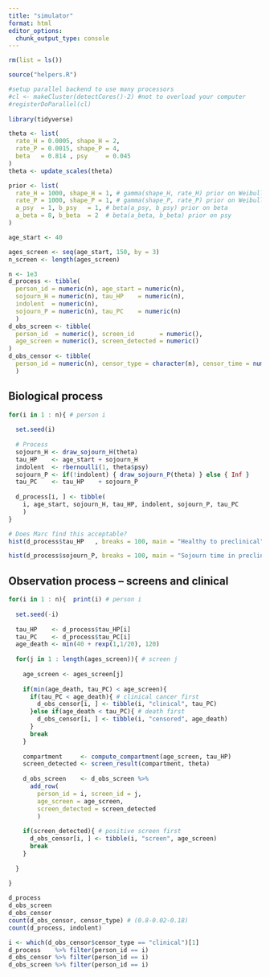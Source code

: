 ```yaml
---
title: "simulator"
format: html
editor_options: 
  chunk_output_type: console
---
```


```r
rm(list = ls())

source("helpers.R")

#setup parallel backend to use many processors
#cl <- makeCluster(detectCores()-2) #not to overload your computer
#registerDoParallel(cl)
  
library(tidyverse)
```

```r
theta <- list(
  rate_H = 0.0005, shape_H = 2,
  rate_P = 0.0015, shape_P = 4,
  beta   = 0.814 , psy     = 0.045
)
theta <- update_scales(theta)

prior <- list(
  rate_H = 1000, shape_H = 1, # gamma(shape_H, rate_H) prior on Weibull rate for H
  rate_P = 1000, shape_P = 1, # gamma(shape_P, rate_P) prior on Weibull rate for P
  a_psy  = 1, b_psy   = 1, # beta(a_psy, b_psy) prior on beta
  a_beta = 8, b_beta  = 2  # beta(a_beta, b_beta) prior on psy
)

age_start <- 40

ages_screen <- seq(age_start, 150, by = 3)
n_screen <- length(ages_screen)

n <- 1e3
d_process <- tibble(
  person_id = numeric(n), age_start = numeric(n), 
  sojourn_H = numeric(n), tau_HP    = numeric(n),
  indolent  = numeric(n),
  sojourn_P = numeric(n), tau_PC    = numeric(n)
  )
d_obs_screen <- tibble(
  person_id  = numeric(), screen_id       = numeric(), 
  age_screen = numeric(), screen_detected = numeric()
)
d_obs_censor <- tibble(
  person_id = numeric(n), censor_type = character(n), censor_time = numeric(n)
  )
```

## Biological process

```r
for(i in 1 : n){ # person i
  
  set.seed(i)
  
  # Process
  sojourn_H <- draw_sojourn_H(theta)
  tau_HP    <- age_start + sojourn_H
  indolent  <- rbernoulli(1, theta$psy)
  sojourn_P <- if(!indolent) { draw_sojourn_P(theta) } else { Inf }
  tau_PC    <- tau_HP    + sojourn_P
  
  d_process[i, ] <- tibble(
    i, age_start, sojourn_H, tau_HP, indolent, sojourn_P, tau_PC
    )
}
```

```r
# Does Marc find this acceptable?
hist(d_process$tau_HP   , breaks = 100, main = "Healthy to preclinical", xlab = "Age") # 10-15 by age 75

hist(d_process$sojourn_P, breaks = 100, main = "Sojourn time in preclinical", xlab = "Waiting time") # peak at 4-6 years
```

## Observation process -- screens and clinical

```r
for(i in 1 : n){  print(i) # person i
  
  set.seed(-i)
  
  tau_HP    <- d_process$tau_HP[i]
  tau_PC    <- d_process$tau_PC[i]
  age_death <- min(40 + rexp(1,1/20), 120)
  
  for(j in 1 : length(ages_screen)){ # screen j
    
    age_screen <- ages_screen[j]
  
    if(min(age_death, tau_PC) < age_screen){
      if(tau_PC < age_death){ # clinical cancer first
        d_obs_censor[i, ] <- tibble(i, "clinical", tau_PC)
      }else if(age_death < tau_PC){ # death first
        d_obs_censor[i, ] <- tibble(i, "censored", age_death)
      }
      break
    }
  
    compartment     <- compute_compartment(age_screen, tau_HP)
    screen_detected <- screen_result(compartment, theta)
    
    d_obs_screen    <- d_obs_screen %>% 
      add_row(
        person_id = i, screen_id = j,
        age_screen = age_screen,
        screen_detected = screen_detected
        )
    
    if(screen_detected){ # positive screen first
      d_obs_censor[i, ] <- tibble(i, "screen", age_screen)
      break
    }
    
  }
  
}
```

```r
d_process
d_obs_screen
d_obs_censor
count(d_obs_censor, censor_type) # (0.8-0.02-0.18)
count(d_process, indolent)
```

```r
i <- which(d_obs_censor$censor_type == "clinical")[1]
d_process    %>% filter(person_id == i)
d_obs_censor %>% filter(person_id == i)
d_obs_screen %>% filter(person_id == i)
```
